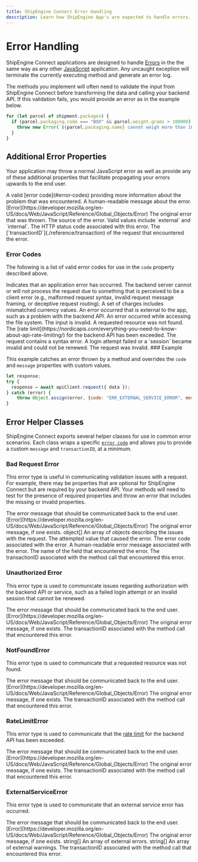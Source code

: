 ```yaml
---
title: ShipEngine Connect Error Handling
description: Learn how ShipEngine App's are expected to handle errors.
---
```




Error Handling
=============

ShipEngine Connect applications are designed to handle [Errors](https://developer.mozilla.org/en-US/docs/Web/JavaScript/Reference/Global_Objects/Error) in the the same way as any other [JavaScript](https://developer.mozilla.org/en-US/docs/Web/JavaScript) application.
  Any uncaught exception will terminate the currently executing method and generate an error log.

The methods you implement will often need to validate the input from ShipEngine Connect before transforming the data and calling your backend API. If this validation fails, you would provide an error as in the example below.

```javascript highlight="3"
for (let parcel of shipment.packages) {
  if (parcel.packaging.code === "BOX" && parcel.weight.grams > 100000) {
    throw new Error(`${parcel.packaging.name} cannot weigh more than 100 kilograms`);
  }
}
```

## Additional Error Properties

Your application may throw a normal JavaScript error as well as provide any of these additional properties that facilitate propagating your errors upwards to the end user.

<Reference>
  <Field name="code" type="string">
    <Description>
        A valid [error code](#error-codes) providing more information about the problem that was encountered.
    </Description>
  </Field>

  <Field name="message" type="string">
    <Description>
        A human-readable message about the error.
    </Description>
  </Field>

  <Field name="originalError">
    <Type>
      [Error](https://developer.mozilla.org/en-US/docs/Web/JavaScript/Reference/Global_Objects/Error)
    </Type>
    <Description>
        The original error that was thrown.
    </Description>
  </Field>

  <Field name="source" type="string">
    <Description>
        The source of the error. Valid values include `external` and `internal`.
    </Description>
  </Field>

  <Field name="statusCode" type="number">
    <Description>
        The HTTP status code associated with this error.
    </Description>
  </Field>

  <Field name="transactionID" type="string">
    <Description>
        The [`transactionID`](./reference/transaction) of the request that encountered the error.
    </Description>
  </Field>


</Reference>


### Error Codes

The following is a list of valid error codes for use in the `code` property described above.

<Reference>
  <Field name="ERR_APP_ERROR">
    <Description>
      Indicates that an application error has occurred.
    </Description>
  </Field>

  <Field name="ERR_BAD_REQUEST">
    <Description>
      The backend server cannot or will not process the request due to something that is perceived to be a client error (e.g., malformed request syntax, invalid request message framing, or deceptive request routing).
    </Description>
  </Field>

  <Field name="ERR_CURRENCY_MISMATCH">
    <Description>
      A set of charges includes mismatched currency values.
    </Description>
  </Field>

  <Field name="ERR_EXTERNAL_SERVICE_ERROR">
    <Description>
      An error occurred that is external to the app, such as a problem with the backend API.
    </Description>
  </Field>

  <Field name="ERR_FILESYSTEM">
    <Description>
        An error occurred while accessing the file system.
    </Description>
  </Field>

  <Field name="ERR_INVALID_INPUT">
    <Description>
      The input is invalid.
    </Description>
  </Field>

  <Field name="ERR_NOT_FOUND">
    <Description>
      A requested resource was not found.
    </Description>
  </Field>

  <Field name="ERR_RATE_LIMIT">
    <Description>
      The [rate limit](https://nordicapis.com/everything-you-need-to-know-about-api-rate-limiting/) for the backend API has been exceeded.
    </Description>
  </Field>

  <Field name="ERR_SYNTAX">
    <Description>
      The request contains a syntax error.
    </Description>
  </Field>

  <Field name="ERR_UNAUTHORIZED">
    <Description>
      A login attempt failed or a `session` became invalid and could not be renewed.
    </Description>
  </Field>

  <Field name="ERR_INVALID">
    <Description>
      The request was invalid.
    </Description>
  </Field>

</Reference>
### Example

This example catches an error thrown by a method and overrides the `code` and `message` properties with custom values.

```javascript highlight="5"
let response;
try {
  response = await apiClient.request({ data });
} catch (error) {
	throw Object.assign(error, {code: "ERR_EXTERNAL_SERVICE_ERROR", message: "There was an error calling the backend API."} );
}
```

## Error Helper Classes
ShipEngine Connect exports several helper classes for use in common error scenarios. Each class wraps a specific
[`error code`](#error-codes) and allows you to provide a custom `message` and `transactionID`, at a minimum.

### Bad Request Error
This error type is useful in communicating validation issues with a request. For example, there may be properties that are optional for
ShipEngine Connect but are required by your backend API. Your methods will need to test for the presence of required
properties and throw an error that includes the missing or invalid properties.



<Reference>
  <Field name="message" type="string" required={true}>
    <Description>
      The error message that should be communicated back to the end user.
    </Description>
  </Field>

  <Field name="originalError">
    <Type>
    [Error](https://developer.mozilla.org/en-US/docs/Web/JavaScript/Reference/Global_Objects/Error)
    </Type>
    <Description>
        The original error message, if one exists.
    </Description>
  </Field>

 <Field name="fieldErrors">
    <Type>
      object[]
    </Type>
    <Description>
        An array of objects describing the issues with the request.
    </Description>
  </Field>

  <Field name="fieldErrors.attemptedValue" type="string">
    <Description>
        The attempted value that caused the error.
    </Description>
  </Field>

  <Field name="fieldErrors.errorCode" type="string">
    <Description>
        The error code associated with the error.
    </Description>
  </Field>

  <Field name="fieldErrors.errorMessage" type="string">
    <Description>
        A human-readable error message associated with the error.
    </Description>
  </Field>

  <Field name="fieldErrors.fieldName" type="string">
    <Description>
        The name of the field that encountered the error.
    </Description>
  </Field>

  <Field name="transactionID" type="string">
    <Description>
      The transactionID associated with the method call that encountered this error.
    </Description>
  </Field>
</Reference>

### Unauthorized Error
This error type is used to communicate issues regarding authorization with the backend API or service, such as a failed
login attempt or an invalid session that cannot be renewed.

<Reference>
  <Field name="message" type="string" required={true}>
    <Description>
      The error message that should be communicated back to the end user.
    </Description>
  </Field>

  <Field name="originalError">
    <Type>
    [Error](https://developer.mozilla.org/en-US/docs/Web/JavaScript/Reference/Global_Objects/Error)
    </Type>
    <Description>
        The original error message, if one exists.
    </Description>
  </Field>

  <Field name="transactionID" type="string">
    <Description>
      The transactionID associated with the method call that encountered this error.
    </Description>
  </Field>
</Reference>

### NotFoundError
This error type is used to communicate that a requested resource was not found.

<Reference>
  <Field name="message" type="string" required={true}>
    <Description>
      The error message that should be communicated back to the end user.
    </Description>
  </Field>

  <Field name="originalError">
    <Type>
    [Error](https://developer.mozilla.org/en-US/docs/Web/JavaScript/Reference/Global_Objects/Error)
    </Type>
    <Description>
        The original error message, if one exists.
    </Description>
  </Field>

  <Field name="transactionID" type="string">
    <Description>
      The transactionID associated with the method call that encountered this error.
    </Description>
  </Field>
</Reference>


### RateLimitError
This error type is used to communicate that the [rate limit](https://nordicapis.com/everything-you-need-to-know-about-api-rate-limiting/) for the backend API has been exceeded.

<Reference>

  <Field name="message" type="string" required={true}>
    <Description>
      The error message that should be communicated back to the end user.
    </Description>
  </Field>

  <Field name="originalError">
    <Type>
    [Error](https://developer.mozilla.org/en-US/docs/Web/JavaScript/Reference/Global_Objects/Error)
    </Type>
    <Description>
        The original error message, if one exists.
    </Description>
  </Field>

  <Field name="transactionID" type="string">
    <Description>
      The transactionID associated with the method call that encountered this error.
    </Description>
  </Field>

</Reference>


### ExternalServiceError
This error type is used to communicate that an external service error has occurred.

<Reference>

  <Field name="message" type="string" required={true}>
    <Description>
      The error message that should be communicated back to the end user.
    </Description>
  </Field>

  <Field name="originalError">
    <Type>
    [Error](https://developer.mozilla.org/en-US/docs/Web/JavaScript/Reference/Global_Objects/Error)
    </Type>
    <Description>
        The original error message, if one exists.
    </Description>
  </Field>

  <Field name="externalErrors">
    <Type>
      string[]
    </Type>
    <Description>
        An array of external errors.
    </Description>
  </Field>

  <Field name="externalWarnings">
    <Type>
      string[]
    </Type>
    <Description>
        An array of external warnings.
    </Description>
  </Field>

  <Field name="transactionID" type="string">
    <Description>
      The transactionID associated with the method call that encountered this error.
    </Description>
  </Field>
</Reference>
<Pager
  prev="./typescript.mdx" prevTitle="Developing in TypeScript"
  next="./sandbox.mdx" nextTitle="Sandbox"
/>
